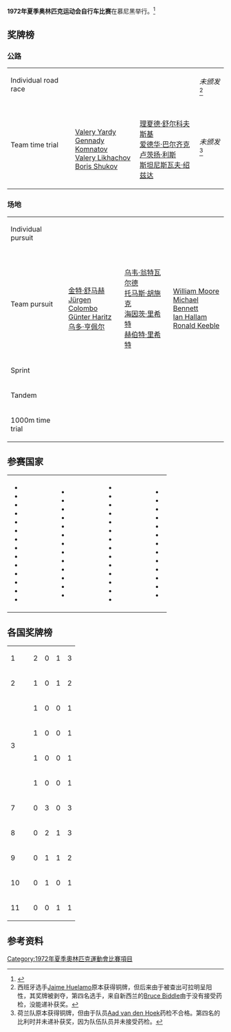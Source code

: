 '''1972年夏季奥林匹克运动会自行车比赛'''在慕尼黑举行。<ref name="sports-reference">{{cite web |url=http://www.sports-reference.com/olympics/summer/1972/CYC/ |title=Cycling at the 1972 Munich Summer Games |accessdate=24 August 2014 |work=sports-reference.com |archive-url=https://web.archive.org/web/20151122132647/http://www.sports-reference.com/olympics/summer/1972/CYC/ |archive-date=2015-11-22 |dead-url=yes }}</ref>

==奖牌榜==
===公路===
{| {{MedalistTable|type=Event}}
|-
| Individual road race<br> {{DetailsLink|Cycling at the 1972 Summer Olympics – Men's individual road race}}
| {{flagIOCmedalist|[[Hennie_Kuiper|Hennie Kuiper]]|NED|1972年夏季}}
| {{flagIOCmedalist|[[Clyde_Sefton|Clyde Sefton]]|AUS|1972年夏季}}
| ''未颁发''<ref>西班牙选手[[Jaime_Huelamo|Jaime Huelamo]]原本获得铜牌，但后来由于被查出可拉明呈阳性，其奖牌被剥夺，第四名选手，来自新西兰的[[Bruce_Biddle|Bruce Biddle]]由于没有接受药检，没能递补获奖。</ref>
|-
| Team time trial<br> {{DetailsLink|Cycling at the 1972 Summer Olympics – Men's team time trial}}
| {{flagIOCteam|URS|1972年夏季}}<br />[[Valery_Yardy|Valery Yardy]]<br />[[Gennady_Komnatov|Gennady Komnatov]]<br />[[Valery_Likhachov|Valery Likhachov]]<br />[[Boris_Shukov|Boris Shukov]]
| {{flagIOCteam|POL|1972年夏季}}<br />[[理夏德·舒尔科夫斯基|理夏德·舒尔科夫斯基]]<br />[[爱德华·巴尔齐克|爱德华·巴尔齐克]]<br />[[卢茨扬·利斯|卢茨扬·利斯]]<br />[[斯坦尼斯瓦夫·绍兹达|斯坦尼斯瓦夫·绍兹达]]
| ''未颁发''<ref>荷兰队原本获得铜牌，但由于队员[[Aad_van_den_Hoek|Aad van den Hoek]]药检不合格。第四名的比利时并未递补获奖，因为队伍队员并未接受药检。</ref>
|}

===场地===
{| {{MedalistTable|type=Event}}
|-
| Individual pursuit<br>{{DetailsLink|Cycling at the 1972 Summer Olympics – Men's individual pursuit}}
| {{flagIOCmedalist|[[克努特·克努森|克努特·克努森]]|NOR|1972年夏季}}
| {{flagIOCmedalist|[[Xaver_Kurmann|Xaver Kurmann]]|SUI|1972年夏季}}
| {{flagIOCmedalist|[[汉斯·卢茨|汉斯·卢茨]]|FRG|1972年夏季}}
|-
| Team pursuit<br>{{DetailsLink|Cycling at the 1972 Summer Olympics – Men's team pursuit}}
| {{flagIOCteam|FRG|1972年夏季}}<br />[[金特·舒马赫|金特·舒马赫]]<br />[[Jürgen_Colombo|Jürgen Colombo]]<br />[[Günter_Haritz|Günter Haritz]]<br />[[乌多·亨佩尔|乌多·亨佩尔]]
| {{flagIOCteam|GDR|1972年夏季}}<br />[[乌韦·翁特瓦尔德|乌韦·翁特瓦尔德]]<br />[[托马斯·胡施克|托马斯·胡施克]]<br />[[海因茨·里希特|海因茨·里希特]]<br />[[赫伯特·里希特|赫伯特·里希特]]
| {{flagIOCteam|GBR|1972年夏季}}<br />[[William_Moore_(cyclist)|William Moore]]<br />[[Michael_Bennett_(cyclist)|Michael Bennett]]<br />[[Ian_Hallam|Ian Hallam]]<br />[[Ronald_Keeble|Ronald Keeble]]
|-
| Sprint<br>{{DetailsLink|Cycling at the 1972 Summer Olympics – Men's sprint}}
| {{flagIOCmedalist|[[达尼埃尔·莫勒隆|达尼埃尔·莫勒隆]]|FRA|1972年夏季}}
| {{flagIOCmedalist|[[John_Nicholson_(cyclist)|John Nicholson]]|AUS|1972年夏季}}
| {{flagIOCmedalist|[[Omar_Pkhakadze|Omar Pkhakadze]]|URS|1972年夏季}}
|-
| Tandem<br>{{DetailsLink|Cycling at the 1972 Summer Olympics – Men's tandem}}
|{{flagIOCmedalist|[[Vladimir_Semenets|Vladimir Semenets]]<br/> and [[Igor_Tselovalnykov|Igor Tselovalnykov]]|URS|1972年夏季}}
|{{flagIOCmedalist|[[于尔根·格施克|于尔根·格施克]]<br/> and [[维尔纳·奥托|维尔纳·奥托]]|GDR|1972年夏季}}
|{{flagIOCmedalist|[[安杰伊·贝克|安杰伊·贝克]]<br/> and [[贝内迪克特·科措特|贝内迪克特·科措特]]|POL|1972年夏季}}
|-
| 1000m time trial<br>{{DetailsLink|Cycling at the 1972 Summer Olympics – Men's 1000m time trial}}
| {{flagIOCmedalist|[[Niels_Fredborg|Niels Fredborg]]|DEN|1972年夏季}}
| {{flagIOCmedalist|[[Danny_Clark_(cyclist)|Danny Clark]]|AUS|1972年夏季}}
| {{flagIOCmedalist|[[于尔根·许策|于尔根·许策]]|GDR|1972年夏季}}
|}

==参赛国家==
{|
|
* {{flagIOC|ARG|1972年夏季|8}}
* {{flagIOC|AUS|1972年夏季|10}}
* {{flagIOC|AUT|1972年夏季|5}}
* {{flagIOC|BAH|1972年夏季|2}}
* {{flagIOC|BAR|1972年夏季|3}}
* {{flagIOC|BEL|1972年夏季|14}}
* {{flagIOC|BRA|1972年夏季|2}}
* {{flagIOC|BUL|1972年夏季|4}}
* {{flagIOC|CMR|1972年夏季|4}}
* {{flagIOC|CAN|1972年夏季|9}}
* {{flagIOC|TPE|1972年夏季|1}}
* {{flagIOC|COL|1972年夏季|10}}
* {{flagIOC|CUB|1972年夏季|6}}
* {{flagIOC|TCH|1972年夏季|15}}
|width=50|
|valign=top|
* {{flagIOC|DEN|1972年夏季|13}}
* {{flagIOC|GDR|1972年夏季|11}}
* {{flagIOC|ETH|1972年夏季|5}}
* {{flagIOC|FIN|1972年夏季|6}}
* {{flagIOC|FRA|1972年夏季|15}}
* {{flagIOC|GBR|1972年夏季|11}}
* {{flagIOC|GUY|1972年夏季|1}}
* {{flagIOC|HUN|1972年夏季|4}}
* {{flagIOC|IRI|1972年夏季|4}}
* {{flagIOC|IRL|1972年夏季|4}}
* {{flagIOC|ITA|1972年夏季|15}}
* {{flagIOC|JAM|1972年夏季|6}}
* {{flagIOC|JPN|1972年夏季|3}}
|width=50|
|valign=top|
* {{flagIOC|LIB|1972年夏季|1}}
* {{flagIOC|LIE|1972年夏季|1}}
* {{flagIOC|LUX|1972年夏季|2}}
* {{flagIOC|MLT|1972年夏季|4}}
* {{flagIOC|MAW|1972年夏季|2}}
* {{flagIOC|MAS|1972年夏季|4}}
* {{flagIOC|MEX|1972年夏季|6}}
* {{flagIOC|NED|1972年夏季|11}}
* {{flagIOC|NZL|1972年夏季|8}}
* {{flagIOC|NOR|1972年夏季|7}}
* {{flagIOC|PER|1972年夏季|5}}
* {{flagIOC|PHI|1972年夏季|1}}
* {{flagIOC|POL|1972年夏季|12}}
* {{flagIOC|ROU|1972年夏季|1}}
|width=50|
|valign=top|
* {{flagIOC|SMR|1972年夏季|1}}
* {{flagIOC|URS|1972年夏季|15}}
* {{flagIOC|ESP|1972年夏季|8}}
* {{flagIOC|SWE|1972年夏季|5}}
* {{flagIOC|SUI|1972年夏季|10}}
* {{flagIOC|THA|1972年夏季|7}}
* {{flagIOC|TOG|1972年夏季|3}}
* {{flagIOC|TTO|1972年夏季|6}}
* {{flagIOC|TUR|1972年夏季|6}}
* {{flagIOC|USA|1972年夏季|15}}
* {{flagIOC|URU|1972年夏季|5}}
* {{flagIOC|FRG|1972年夏季|17}}
* {{flagIOC|YUG|1972年夏季|5}}
|}

==各国奖牌榜==
{| {{RankedMedalTable}}
|-
| 1 ||align=left| {{flagIOC|URS|1972年夏季}} || 2 || 0 || 1 || 3
|-
| 2 ||align=left| {{flagIOC|FRG|1972年夏季}} || 1 || 0 || 1 || 2
|-
|rowspan=4| 3 ||align=left| {{flagIOC|DEN|1972年夏季}} || 1 || 0 || 0 || 1
|-
|align=left| {{flagIOC|FRA|1972年夏季}} || 1 || 0 || 0 || 1
|-
|align=left| {{flagIOC|NED|1972年夏季}} || 1 || 0 || 0 || 1
|-
|align=left| {{flagIOC|NOR|1972年夏季}} || 1 || 0 || 0 || 1
|-
| 7 ||align=left| {{flagIOC|AUS|1972年夏季}} || 0 || 3 || 0 || 3
|-
| 8 ||align=left| {{flagIOC|GDR|1972年夏季}} || 0 || 2 || 1 || 3
|-
| 9 ||align=left| {{flagIOC|POL|1972年夏季}} || 0 || 1 || 1 || 2
|-
| 10 ||align=left| {{flagIOC|SUI|1972年夏季}} || 0 || 1 || 0 || 1
|-
| 11 ||align=left| {{flagIOC|GBR|1972年夏季}} || 0 || 0 || 1 || 1
|}

==参考资料==
{{reflist}}

{{奥林匹克运动会自行车比赛}}

[[Category:1972年夏季奧林匹克運動會比賽項目|Category:1972年夏季奧林匹克運動會比賽項目]]